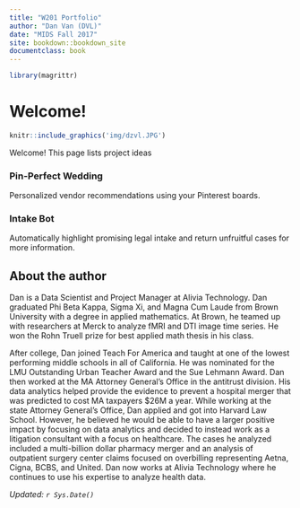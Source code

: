 ```yaml
---
title: "W201 Portfolio"
author: "Dan Van (DVL)"
date: "MIDS Fall 2017"
site: bookdown::bookdown_site
documentclass: book
---
```


<!-- This won't be displayed but it will initialize your R session. Add any R libraries you need here. -->
```r
library(magrittr)
```


# Welcome! {-}

<!-- You can include images saved within your repo... -->
```r
knitr::include_graphics('img/dzvl.JPG')
```

Welcome! This page lists project ideas

<!-- Below this line is just examples of how you can embed video from Google Drive. First you have to enable sharing, then just get the object ID which is that long string between d/ and /preview and will also be appended to any sharing link you generate for your video. 
```r
knitr::include_url('https://drive.google.com/file/d/0B6bobRDQR96iVEV3SXJJal9CczQ/preview')
```
-->

<p>
### Pin-Perfect Wedding

Personalized vendor recommendations using your Pinterest boards.

### Intake Bot

Automatically highlight promising legal intake and return unfruitful cases for more information.
  

## About the author {-}

Dan is a Data Scientist and Project Manager at Alivia Technology. Dan graduated Phi Beta Kappa, Sigma Xi, and Magna Cum Laude from Brown University with a degree in applied mathematics. At Brown, he teamed up with researchers at Merck to analyze fMRI and DTI image time series. He won the Rohn Truell prize for best applied math thesis in his class.

After college, Dan joined Teach For America and taught at one of the lowest performing middle schools in all of California. He was nominated for the LMU Outstanding Urban Teacher Award and the Sue Lehmann Award. Dan then worked at the MA Attorney General’s Office in the antitrust division. His data analytics helped provide the evidence to prevent a hospital merger that was predicted to cost MA taxpayers $26M a year. While working at the state Attorney General’s Office, Dan applied and got into Harvard Law School. However, he believed he would be able to have a larger positive impact by focusing on data analytics and decided to instead work as a litigation consultant with a focus on healthcare. The cases he analyzed included a multi-billion dollar pharmacy merger and an analysis of outpatient surgery center claims focused on overbilling representing Aetna, Cigna, BCBS, and United. Dan now works at Alivia Technology where he continues to use his expertise to analyze health data.


*Updated: `r Sys.Date()`*
